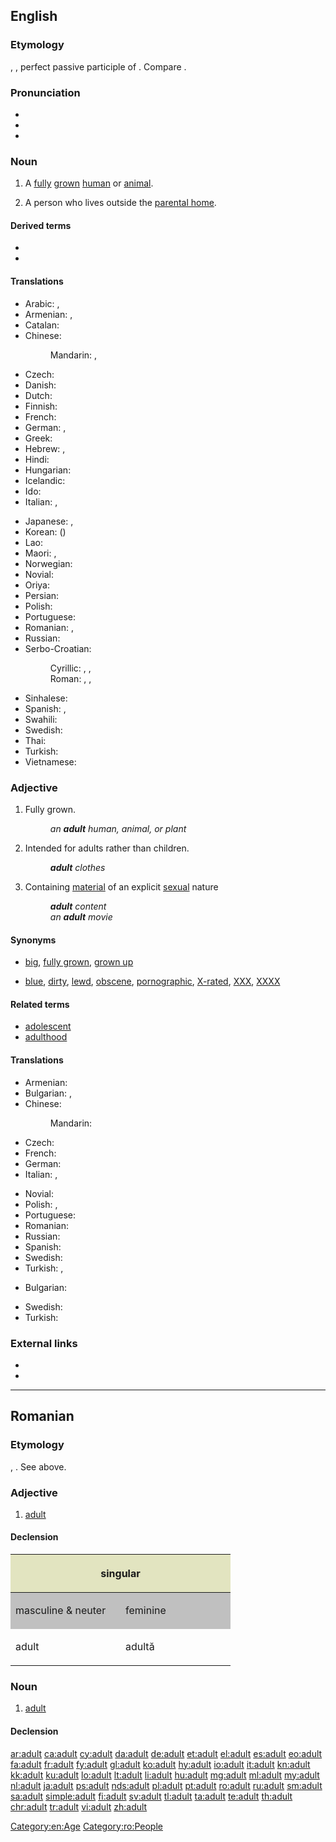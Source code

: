 ==English==

===Etymology===
{{etyl|fr|en}} {{term|adulte|lang=fr}}, {{etyl|la|en}} {{term|adultus||grown up|lang=la}}, perfect passive participle of {{term|adolesco|adolescō|I grow up|lang=la}}. Compare {{term|adolescent|lang=en}}.

===Pronunciation===
* {{IPA|/ˈædl̩t/|/əˈdʌlt/|/ˈædʌlt/}}
* {{audio|en-us-adult.ogg|Audio (US)}}
* {{rhymes|ʌlt}}

===Noun===
{{en-noun}}

# A [[fully]] [[grown]] [[human]] or [[animal]].
# {{rfv-sense|lang=en}} A person who lives outside the [[parental home]].

====Derived terms====
* {{l|en|adultly}}
* {{l|en|adultness}}

====Translations====
{{trans-top|fully grown human}}
* Arabic: {{t-|ar|بالغ|m|tr=baaligh}}, {{t-|ar|راشد|m|tr=raashid|sc=Arab}}
* Armenian: {{t-|hy|մեծահասակ|tr=meçahasak}}, {{t-|hy|չափահաս|tr=čapahas}}
* Catalan: {{t+|ca|adult}}
* Chinese:
*: Mandarin: {{t-|cmn|成人|tr=chéngrén|sc=Hani}}, {{t-|cmn|大人|tr=dàrén|sc=Hani}}
* Czech: {{t+|cs|dospělý|m}}
* Danish: {{t+|da|voksen}}
* Dutch: {{t+|nl|volwassene}}
* Finnish: {{t+|fi|aikuinen}}
* French: {{t+|fr|adulte|m|f}}
* German: {{t+|de|Erwachsener|m}}, {{t+|de|Erwachsene|f}}
* Greek: {{t+|el|ενήλικας}}
* Hebrew: {{t-|he|מבוגר|m|tr=mevugar|sc=Hebr}}, {{t-|he|מבוגרת|f|tr=mevugeret|sc=Hebr}}
* Hindi: {{t-|hi|वयस्क|m|tr=vayask}}
* Hungarian: {{t+|hu|felnőtt}}
* Icelandic: {{t+|is|fullorðinn|m}}
* Ido: {{t|io|adulto}}
* Italian: {{t+|it|adulto|m}}, {{t-|it|adulta|f}}
{{trans-mid}}
* Japanese: {{t+|ja|成人|tr=せいじん, seijin|sc=Jpan}}, {{t+|ja|大人|tr=おとな, otona|sc=Jpan}}
* Korean: {{t+|ko|성인|tr=seong-in|sc=Kore}} ({{t+|ko|成人|sc=Kore}})
* Lao: {{t-|lo|ຜູ້ໃຫ່ຍ|sc=Laoo}}
* Maori: {{t|mi|pakeke}} {{qualifier|refers to people}}, {{t|mi|kātua}} {{qualifier|refers to animals}}
* Norwegian: {{t-|no|voksen}}
* Novial: {{t|nov|adulte}}
* Oriya: {{t-|or|ପ୍ରାପ୍ତବୟସ୍କ|sc=Orya}}
* Persian: {{t-|fa|بزرگسال|tr=bozorgsâl|sc=fa-Arab}}
* Polish: {{t|pl|dorosły|m}}
* Portuguese: {{t+|pt|adulto}}
* Romanian: {{t|ro|adult|m}}, {{t|ro|adultă|f}}
* Russian: {{t+|ru|взрослый|tr=vzróslyj|alt=взро́слый}}
* Serbo-Croatian:
*: Cyrillic:  {{t|sh|одрастао}}, {{t|sh|пунолетан}}, {{t|sh|пунољетство}}
*: Roman: {{t|sh|odrastao}}, {{t|sh|punoletan}}, {{t|sh|punoljetstvo}}
* Sinhalese: {{t-|si|වැඩිහිටියා|sc=Sinh}}
* Spanish: {{t+|es|adulto|m}}, {{t-|es|adulta|f}}
* Swahili: {{t-|sw|mtu mzima}}
* Swedish: {{t+|sv|vuxen}}
* Thai: {{t-|th|ผู้ใหญ่|tr=pôo yài|sc=Thai}}
* Turkish: {{t+|tr|yetişkin}}
* Vietnamese: {{t-|vi|người lớn}}
{{trans-bottom}}

===Adjective===
{{en-adj}}

# Fully grown.
#: ''an '''adult''' human, animal, or plant''
# Intended for adults rather than children.
#: '''''adult''' clothes''
# Containing [[material]] of an explicit [[sexual]] nature
#: '''''adult''' content''
#: ''an '''adult''' movie''

====Synonyms====
* {{sense|fully grown}} [[big]], [[fully grown]], [[grown up]]
* {{sense|unsuitable for children}} [[blue]], [[dirty]], [[lewd]], [[obscene]], [[pornographic]], [[X-rated]], [[XXX]], [[XXXX]]

====Related terms====
* [[adolescent]]
* [[adulthood]]

====Translations====
{{trans-top|fully grown}}
* Armenian: {{t-|hy|հասուն|tr=hasun}}
* Bulgarian: {{t+|bg|възрастен}}, {{t+|bg|пълнолетен}}
* Chinese:
*: Mandarin: {{t|cmn|成人|sc=Hani}}
* Czech: {{t+|cs|dospělý}}
* French: {{t+|fr|adulte|m|f}}
* German: {{t+|de|erwachsen}}
* Italian: {{t+|it|adulto|m}}, {{t-|it|adulta|f}}
{{trans-mid}}
* Novial: {{t|nov|adulti}}
* Polish: {{t|pl|dorosły|m}}, {{t|pl|dorosła|f}}
* Portuguese: {{t+|pt|adulto}}
* Romanian: {{t+|ro|adult}}
* Russian: {{t+|ru|взрослый|sc=Cyrl|tr=vzróslyj|alt=взро́слый}}
* Spanish: {{t+|es|adulto}}
* Swedish: {{t+|sv|vuxen}}
* Turkish: {{t+|tr|yetişkin}}, {{t+|tr|ergin}}
{{trans-bottom}}

{{trans-top|intended for adults}}
* Bulgarian: {{t-|bg|за възрастни}}
{{trans-mid}}
* Swedish: {{t-|sv|vuxen-}}
* Turkish: {{t+|tr|yetişkin}}
{{trans-bottom}}

{{trans-see|pornographic}}

===External links===
* {{R:Webster 1913}}
* {{R:Century 1911}}

[[Category:en:Age]]

----

==Romanian==

===Etymology===
{{etyl|fr|ro}} {{term|adulte|lang=fr}}, {{etyl|la|ro}} {{term|adultus|lang=la}}. See above.

===Adjective===
{{ro-adj|4}}

# [[adult#Adjective|adult]]

====Declension====
<left>
{|style="background:#F0F0F0"

|-
! colspan="2" style="background:#e2e4c0"|singular
! colspan="2" style="background:#e2e4c0"|plural

|-
! style="width:10em;background:#C0C0C0"|masculine & neuter
! style="width:10em;background:#C0C0C0"|feminine
! style="width:10em;background:#C0C0C0"|masculine
! style="width:10em;background:#C0C0C0"|feminine & neuter

|-
|adult
|adultă
|adulți
|adulte
|}
</left>
{{attention|ro|needs proper inflection table}}
===Noun===
{{ro-noun|m|adulți|f=adultă}}

# [[adult#Noun|adult]]

====Declension====
{{ro-noun-m|def=adultul|pl=adulți}}

[[Category:ro:People]]

[[ar:adult]]
[[ca:adult]]
[[cy:adult]]
[[da:adult]]
[[de:adult]]
[[et:adult]]
[[el:adult]]
[[es:adult]]
[[eo:adult]]
[[fa:adult]]
[[fr:adult]]
[[fy:adult]]
[[gl:adult]]
[[ko:adult]]
[[hy:adult]]
[[io:adult]]
[[it:adult]]
[[kn:adult]]
[[kk:adult]]
[[ku:adult]]
[[lo:adult]]
[[lt:adult]]
[[li:adult]]
[[hu:adult]]
[[mg:adult]]
[[ml:adult]]
[[my:adult]]
[[nl:adult]]
[[ja:adult]]
[[ps:adult]]
[[nds:adult]]
[[pl:adult]]
[[pt:adult]]
[[ro:adult]]
[[ru:adult]]
[[sm:adult]]
[[sa:adult]]
[[simple:adult]]
[[fi:adult]]
[[sv:adult]]
[[tl:adult]]
[[ta:adult]]
[[te:adult]]
[[th:adult]]
[[chr:adult]]
[[tr:adult]]
[[vi:adult]]
[[zh:adult]]